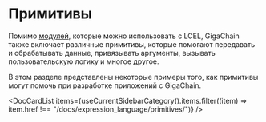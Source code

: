 # Примитивы

Помимо [модулей](/docs/modules), которые можно использовать с LCEL, GigaChain также включает различные примитивы, которые помогают передавать и обрабатывать данные, привязывать аргументы, вызывать пользовательскую логику и многое другое.

В этом разделе представлены некоторые примеры того, как примитивы могут помочь при разработке приложений с GigaChain.


<DocCardList items={useCurrentSidebarCategory().items.filter((item) => item.href !== "/docs/expression_language/primitives/")} />